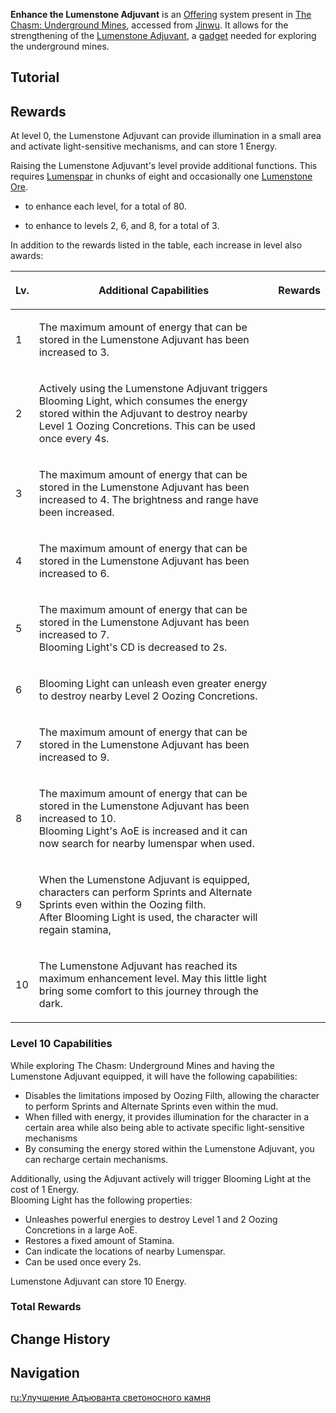{{Terminology Infobox
|image        = System Lumenstone Adjuvant.png
|type         = Offerings
|type2        = Game Systems
|region       = Liyue
|area         = The Chasm: Underground Mines
}}
{{Description|Collect [[Lumenspar]] and [[Lumenstone Ore]] to enhance the [[Lumenstone Adjuvant]]'s effects}}
'''Enhance the Lumenstone Adjuvant''' is an [[Offering]] system present in [[The Chasm: Underground Mines]], accessed from [[Jinwu]]. It allows for the strengthening of the [[Lumenstone Adjuvant]], a [[gadget]] needed for exploring the underground mines.

==Tutorial==
{{Tutorial
|image1 = Tutorial Lumenstone Adjuvant Enhancement 1.png
|text1  = When exploring [[The Chasm: Underground Mines|The Chasm: The Underground Mines]], you will sometimes find [[Lumenspar]]s and [[Lumenstone Ore]].
|image2 = Tutorial Lumenstone Adjuvant Enhancement 2.png
|text2  = These materials can be used at [[Jinwu]]'s workbench to enhance your [[Lumenstone Adjuvant]] and obtain material rewards.
}}

==Rewards==
At level 0, the Lumenstone Adjuvant can provide illumination in a small area and activate light-sensitive mechanisms, and can store 1 Energy.

Raising the Lumenstone Adjuvant's level provide additional functions. This requires [[Lumenspar]] in chunks of eight and occasionally one [[Lumenstone Ore]].
* {{Item|Lumenspar|x=8}} to enhance each level, for a total of 80.
* {{Item|Lumenstone Ore|x=1}} to enhance to levels 2, 6, and 8, for a total of 3.

In addition to the rewards listed in the table, each increase in level also awards:
{{Card|Adventure EXP|200}}{{Card|Mystic Enhancement Ore|10}}{{Card|Mora|50,000}}

{|class="wikitable thc1 tdc3"
! Lv.
! Additional Capabilities
! Rewards
|-
! 1
| The maximum amount of energy that can be stored in the Lumenstone Adjuvant has been increased to 3.
| {{Card|Fragile Resin|1}}
|-
! 2
| Actively using the Lumenstone Adjuvant triggers Blooming Light, which consumes the energy stored within the Adjuvant to destroy nearby Level 1 Oozing Concretions. This can be used once every 4s.
| {{Card|Acquaint Fate|2}}
|-
! 3
| The maximum amount of energy that can be stored in the Lumenstone Adjuvant has been increased to 4. The brightness and range have been increased.
| {{Card|Philosophies of Prosperity|2}}
|-
! 4
| The maximum amount of energy that can be stored in the Lumenstone Adjuvant has been increased to 6.
| {{Card|Crown of Insight|1}}
|-
! 5
| The maximum amount of energy that can be stored in the Lumenstone Adjuvant has been increased to 7.<br />Blooming Light's CD is decreased to 2s.
| {{Card|Philosophies of Diligence|2}}
|-
! 6
| Blooming Light can unleash even greater energy to destroy nearby Level 2 Oozing Concretions.
| {{Card|Acquaint Fate|2}}
|-
! 7
| The maximum amount of energy that can be stored in the Lumenstone Adjuvant has been increased to 9.
| {{Card|Philosophies of Gold|2}}
|-
! 8
| The maximum amount of energy that can be stored in the Lumenstone Adjuvant has been increased to 10.<br />Blooming Light's AoE is increased and it can now search for nearby lumenspar when used.
| {{Card|Intertwined Fate|2}}
|-
! 9
| When the Lumenstone Adjuvant is equipped, characters can perform Sprints and Alternate Sprints even within the Oozing filth.<br />After Blooming Light is used, the character will regain stamina,
| {{Card|Northlander Billet Trove|1}}
|-
! 10
| The Lumenstone Adjuvant has reached its maximum enhancement level. May this little light bring some comfort to this journey through the dark.
| {{Card|Lumens: Stone of Light|1}}
|}

===Level 10 Capabilities===
While exploring The Chasm: Underground Mines and having the Lumenstone Adjuvant equipped, it will have the following capabilities:
* Disables the limitations imposed by Oozing Filth, allowing the character to perform Sprints and Alternate Sprints even within the mud.
* When filled with energy, it provides illumination for the character in a certain area while also being able to activate specific light-sensitive mechanisms
* By consuming the energy stored within the Lumenstone Adjuvant, you can recharge certain mechanisms.

Additionally, using the Adjuvant actively will trigger Blooming Light at the cost of 1 Energy.<br />Blooming Light has the following properties:
* Unleashes powerful energies to destroy Level 1 and 2 Oozing Concretions in a large AoE.
* Restores a fixed amount of Stamina.
* Can indicate the locations of nearby Lumenspar.
* Can be used once every 2s.
Lumenstone Adjuvant can store 10 Energy.

===Total Rewards===
{{Card|Adventure EXP|2,000}}{{Card|Mystic Enhancement Ore|100}}{{Card|Mora|500,000}}{{Card|Fragile Resin|1}}{{Card|Acquaint Fate|4}}{{Card|Intertwined Fate|2}}{{Card|Crown of Insight|1}}{{Card|Philosophies of Prosperity|2}}{{Card|Philosophies of Diligence|2}}{{Card|Philosophies of Gold|2}}{{Card|Northlander Billet Trove|1}}{{Card|Lumens: Stone of Light|1}}

==Change History==
{{Change History|2.6}}

==Navigation==
{{Game Systems Navbox|Other}}

[[ru:Улучшение Адъюванта светоносного камня]]